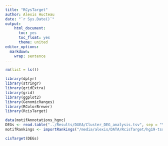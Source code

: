 ```yaml
---
title: "RCysTarget"
author: Alexis Hucteau
date: "`r Sys.Date()`"
output:
    html_document:
      toc: yes
      toc_float: yes
      theme: united
editor_options:
  markdown:
    wrap: sentence
---
```


```r
rm(list = ls())
```

```r
library(dplyr)
library(stringr)
library(gridExtra)
library(grid)
library(ggplot2)
library(GenomicRanges)
library(RColorBrewer)
library(RcisTarget)
```

```r
data(motifAnnotations_hgnc)
DEGs <- read.table("../Results/DGEA/Cluster_DEG_analysis.tsv", sep = "\t", header = T, row.names = 1) %>% dplyr::filter(logFC > 1.5 & P.Value < 0.05) %>% .$ID %>% unique # %>% write.table("../Results/DGEA/DEGs_Clusters.tsv", sep = "\t", row.names = F)
motifRankings <- importRankings("/media/alexis/DATA/RcisTarget/hg19-tss-centered-10kb-7species.mc9nr.genes_vs_motifs.rankings.feather")
```

```r
cisTarget(DEGs)
```

